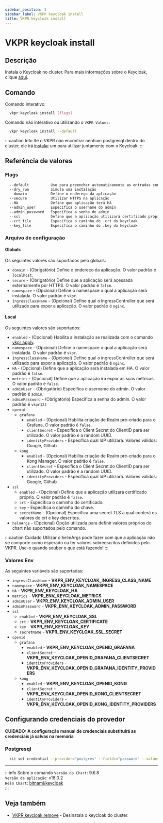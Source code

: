 ```yaml
---
sidebar_position: 1
sidebar_label: VKPR keycloak install
title: VKPR keycloak install
---
```


# VKPR keycloak install

## Descrição

Instala o Keycloak no cluster. Para mais informações sobre o Keycloak, clique [aqui](https://www.keycloak.org/).

## Comando

Comando interativo:

```bash
  vkpr keycloak install [flags]
```

Comando não interativo ou utilizando o `VKPR Values`:

```bash
  vkpr keycloak install --default
```

:::caution Info
Se o VKPR não encontrar nenhum postgresql dentro do cluster, ele irá [instalar](/docs/commands/postgresql/install) um para utilizar juntamente com o Keycloak.
:::

## Referência de valores

### Flags

```sh
  --default          Use para preencher automaticamente as entradas com valores padrões
  --dry_run          Simula uma instalação
  --domain           Define o endereço da aplicação
  --secure           Utilizar HTTPS na aplicação
  --HA               Define que aplicação terá HA
  --admin_user       Específica o username do admin
  --admin_password   Específica a senha do admin
  --ssl              Define que a aplicação utilizará certificado próprio
  --crt_file         Específica o caminho do .crt do keycloak
  --key_file         Específica o caminho do .key do keycloak
```

### Arquivo de configuração

#### Globals

Os seguintes valores são suportados pelo globals:

- `domain` - (Obrigatório) Define o endereço da aplicação. O valor padrão é `localhost`.
- `secure` - (Obrigatório) Define que a aplicação será acessada externamente por HTTPS. O valor padrão é `false`.
- `namespace` - (Opcional) Define o namespace o qual a aplicação será instalada. O valor padrão é `vkpr`.
- `ingressClassName` - (Opcional) Define qual o ingressController que será utilizado para expor a aplicação. O valor padrão é `nginx`.

#### Local

Os seguintes valores são suportados:

- `enabled` - (Opcional) Habilita a instalação se realizada com o comando [vkpr apply](/docs/commands/apply).
- `namespace` - (Opcional) Define o namespace o qual a aplicação será instalada. O valor padrão é `vkpr`.
- `ingressClassName` - (Opcional) Define qual o ingressController que será utilizado para expor a aplicação. O valor padrão é `nginx`.
- `HA` - (Opcional) Define que a aplicação será instalada em HA. O valor padrão é `false`.
- `metrics` - (Opcional) Define que a aplicação irá expor as suas métricas. O valor padrão é `false`.
- `adminUser` - (Obrigatório) Específica o username do admin. O valor padrão é `admin`.
- `adminPassword` - (Obrigatório) Específica a senha do admin. O valor padrão é `vkpr123`
- `openid`
  - `grafana`
    - `enabled` - (Opcional) Habilita criação de Realm pré-criado para o Grafana. O valor padrão é `false`.
    - `clientSecret` - Específica o Client Secret do ClientID para ser utilizado. O valor padrão é a random UUID.
    - `identityProviders` - Específica qual IdP utilizará. Valores válidos: Google, Github
  - `kong`
    - `enabled` - (Opcional) Habilita criação de Realm pré-criado para o Kong Manager. O valor padrão é `false`.
    - `clientSecret` - Específica o Client Secret do ClientID para ser utilizado. O valor padrão é a random UUID.
    - `identityProviders` - Específica qual IdP utilizará. Valores válidos: Google, Github
- `ssl`
  - `enabled` - (Opcional) Define que a aplicação utilizará certificado próprio. O valor padrão é `false`.
  - `crt` - Específica o caminho do certificado.
  - `key` - Específica o caminho do chave.
  - `secretName` - (Opcional) Específica uma secret TLS a qual conterá os valores do crt e key descritos.
- `helmArgs` - (Opcional) Opção utilizada para definir valores próprios do chart não suportados pelo comando.

:::caution Cuidado
Utilizar o helmArgs pode fazer com que a aplicação não se comporte como esperado ou ter valores sobreescritos definidos pelo VKPR.
Use-o quando souber o que está fazendo!
:::

### Valores Env

As seguintes variáveis são suportadas:

- `ingressClassName` - **VKPR_ENV_KEYCLOAK_INGRESS_CLASS_NAME**
- `namespace` - **VKPR_ENV_KEYCLOAK_NAMESPACE**
- `HA` - **VKPR_ENV_KEYCLOAK_HA**
- `metrics` - **VKPR_ENV_KEYCLOAK_METRICS**
- `adminUser` - **VKPR_ENV_KEYCLOAK_ADMIN_USER**
- `adminPassword` - **VKPR_ENV_KEYCLOAK_ADMIN_PASSWORD**
- `ssl`
  - `enabled` - **VKPR_ENV_KEYCLOAK_SSL**
  - `crt` - **VKPR_ENV_KEYCLOAK_CERTIFICATE**
  - `key` - **VKPR_ENV_KEYCLOAK_KEY**
  - `secretName` - **VKPR_ENV_KEYCLOAK_SSL_SECRET**
- `openid`
  - `grafana`
    - `enabled` - **VKPR_ENV_KEYCLOAK_OPENID_GRAFANA**
    - `clientSecret` - **VKPR_ENV_KEYCLOAK_OPENID_GRAFANA_CLIENTSECRET**
    - `identityProviders` - **VKPR_ENV_KEYCLOAK_OPENID_GRAFANA_IDENTITY_PROVIDERS**
  - `kong`
    - `enabled` - **VKPR_ENV_KEYCLOAK_OPENID_KONG**
    - `clientSecret` - **VKPR_ENV_KEYCLOAK_OPENID_KONG_CLIENTSECRET**
    - `identityProviders` - **VKPR_ENV_KEYCLOAK_OPENID_KONG_IDENTITY_PROVIDERS**

## Configurando credenciais do provedor

**CUIDADO: A configuração manual de credenciais substituirá as credenciais já salvas na memória**

### Postgresql

```bash
  rit set credential --provider="postgres" --fields="password" --values="seu-password"
```

---

:::info Sobre o comando
`Versão do Chart`: 9.6.8 <br/>
`Versão da aplicação`: v18.0.2 <br/>
`Helm Chart`: [bitnami/keycloak](https://artifacthub.io/packages/helm/bitnami/keycloak/) <br/>
:::

## Veja também

- [VKPR keycloak remove](/docs/commands/keycloak/remove) - Desinstala o keycloak do cluster.
